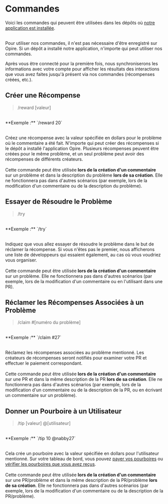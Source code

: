 
# Commandes

Voici les commandes qui peuvent être utilisées dans les dépôts où [notre application est installée](/overview/install-bot).

<br/>
<InfoPanel>
Pour utiliser nos commandes, il n'est pas nécessaire d'être enregistré sur Opire. Si un dépôt a installé notre application, n'importe qui peut utiliser nos commandes.

Après vous être connecté pour la première fois, nous synchroniserons les informations avec votre compte pour afficher les résultats des interactions que vous avez faites jusqu'à présent via nos commandes (récompenses créées, etc.).
</InfoPanel>

## Créer une Récompense

> /reward [valeur]

<br/>
<DimmedText>**Exemple :** `/reward 20`</DimmedText>
<br/><br/>

<span>Créez une récompense avec la valeur spécifiée en dollars pour le problème où le commentaire a été fait. N'importe qui peut créer des récompenses si le dépôt a installé l'application Opire. Plusieurs récompenses peuvent être créées pour le même problème, et un seul problème peut avoir des récompenses de différents créateurs.</span>
<br/><br/>
<InfoPanel>Cette commande peut être utilisée **lors de la création d'un commentaire** sur un problème et dans la description du problème **lors de sa création**. Elle ne fonctionnera pas dans d'autres scénarios (par exemple, lors de la modification d'un commentaire ou de la description du problème).</InfoPanel>

## Essayer de Résoudre le Problème

> /try

<br/>
<DimmedText>**Exemple :** `/try`</DimmedText>
<br/><br/>

<span>Indiquez que vous allez essayer de résoudre le problème dans le but de réclamer la récompense. Si vous n'êtes pas le premier, nous afficherons une liste de développeurs qui essaient également, au cas où vous voudriez vous organiser.</span>
<br/><br/>
<InfoPanel>Cette commande peut être utilisée **lors de la création d'un commentaire** sur un problème. Elle ne fonctionnera pas dans d'autres scénarios (par exemple, lors de la modification d'un commentaire ou en l'utilisant dans une PR).</InfoPanel>

## Réclamer les Récompenses Associées à un Problème

> /claim #[numéro du problème]

<br/>
<DimmedText>**Exemple :** `/claim #27`</DimmedText>
<br/><br/>

<span>Réclamez les récompenses associées au problème mentionné. Les créateurs de récompenses seront notifiés pour examiner votre PR et effectuer le paiement correspondant.</span>
<br/><br/>
<InfoPanel>Cette commande peut être utilisée **lors de la création d'un commentaire** sur une PR et dans la même description de la PR **lors de sa création**. Elle ne fonctionnera pas dans d'autres scénarios (par exemple, lors de la modification d'un commentaire ou de la description de la PR, ou en écrivant un commentaire sur un problème).</InfoPanel>

## Donner un Pourboire à un Utilisateur

> /tip [valeur] @[utilisateur]

<br/>
<DimmedText>**Exemple :** `/tip 10 @nabby27`</DimmedText>
<br/><br/>

<span>Cela crée un pourboire avec la valeur spécifiée en dollars pour l'utilisateur mentionné. Sur votre tableau de bord, vous pouvez [payer vos pourboires](https://app.opire.dev/dashboard/creator/tips) ou [vérifier les pourboires que vous avez reçus](https://app.opire.dev/dashboard/programmer/tips).</span>
<br/><br/>
<InfoPanel>Cette commande peut être utilisée **lors de la création d'un commentaire** sur une PR/problème et dans la même description de la PR/problème **lors de sa création**. Elle ne fonctionnera pas dans d'autres scénarios (par exemple, lors de la modification d'un commentaire ou de la description de la PR/problème).</InfoPanel>
